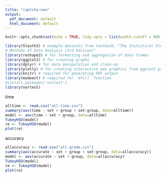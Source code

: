 ```yaml
---
title: "captcha-new"
output:
  pdf_document: default
  html_document: default
---
```


```r
knitr::opts_chunk$set(echo = TRUE, tidy.opts = list(width.cutoff = 60), tidy = TRUE)

library(Sleuth3) # example datasets from textbook, "The Statistical Sleuth - A Course in 
# Methods of Data Analysis (3rd Edition)"
library(reshape2) # for formatting and aggregation of data frames
library(ggplot2) # for creating graphs
library(dplyr) # for data manipulation and clean-up
library(plotly) # for creating interactive web graphics from ggplot2 graphs
library(knitr) # required for generating PDF output
library(modeest) # required for `mfv()` function
#install.packages('nortest')
library(nortest)
```

time

```r
alltime <- read.csv("all-time.csv")
summary(aov(time ~ set + group + set:group, data=alltime))
model <- aov(time ~ set + group, data=alltime)
TukeyHSD(model)
re <- TukeyHSD(model)
plot(re)
```

accuracy

```r
allaccuracy <- read.csv("all-grade.csv")
summary(aov(accurate ~ set + group + set:group, data=allaccuracy))
model <- aov(accurate ~ set + group, data=allaccuracy)
TukeyHSD(model)
re <- TukeyHSD(model)
plot(re)
```


